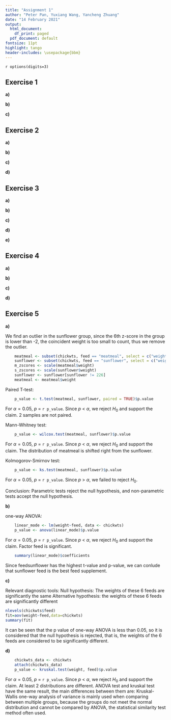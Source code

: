```yaml
---
title: "Assignment 1"
author: "Peter Pan, Yuxiang Wang, Yancheng Zhuang"
date: "14 February 2021"
output:
  html_document:
    df_print: paged
  pdf_document: default
fontsize: 11pt
highlight: tango
header-includes: \usepackage{bbm}
---
```


`r options(digits=3)`

## Exercise 1
<!--
The data set birthweight.txt contains the birthweights of 188 newborn babies. 
We are interested in finding the underlying (population) mean μ of birthweights.
-->

**a)** 
<!--
Check normality of the data. 
Compute a point estimate for μ. 
Derive, assuming normality (irrespective of your conclusion about normality od the data), 
a bounded 90% confidence interval for μ. 
-->

**b)** 
<!--
An expert claims that the mean birthweight is bigger than 2800, verify this claim by using a t-test.
What is the outcome of the test if you take α = 0.1? 
And other values of α?
-->

**c)** 
<!--
In the R-output of the test from b), also a confidence interval is given, 
but why is it different from the confidence interval found in a) and why is it one-sided?
-->

## Exercise 2
<!--
We study the power function of the two-sample t-test (see Section 1.9 of Assignment 0). 
For n=m=30, mu=180, nu=175 and sd=5, generate 1000 samples x=rnorm(n, mu, sd) and y=rnorm(m, nu, sd), 
and record the 1000 p-values for testing H0: mu=nu. 
You can evaluate the power (at point nu=175) of this t-test as fraction of p-values that are smaller than 0.05.
-->

**a)** 
<!--
Set n=m=30, mu=180 and sd=5. 
Calculate now the power of the t-test for every value of nu in the grid seq(175, 185, by=0.25). 
Plot the power as a function of nu.
-->

**b)** 
<!--
Set n=m=100, mu=180 and sd=5. 
Repeat the preceding exercise. 
Add the plot to the preceding plot.
-->

**c)** 
<!--
Set n=m=30, mu=180 and sd=15. 
Repeat the preceding exercise.
-->

**d)** 
<!--
Explain your findings.
-->

## Exercise 3
<!--
A telecommunication company has entered the market for mobile phones in a new country. 
The company's marketing manager conducts a survey of 200 new subscribers for mobile phones. 
The results of the survey are in the data set telephone.txt, 
which contains the first month bills X_1, ..., X_200, in euros.
-->

**a)** 
<!--
Make an appropriate plot of this data set. 
What marketing advice(s) would you give to the marketing manager? 
Are there any inconsistencies in the data? 
If so, try to fix these.
-->

**b)** 
<!--
By using a bootstrap test with the test statistic T = median(X_1, ..., X_200), 
test whether the data telephone.txt stems from the exponential distribution Exp(λ) with some λ from [0.01, 0.1].
-->

**c)** 
<!--
Construct a 95% bootstrap confidence interval for the population median of the sample.
-->

**d)** 
<!--
Assuming X_1, ..., X_N ~ Exp(λ) and using the central limit theorem for the sample mean, 
estimate λ and construct again a 95% confidence interval for the population median. 
Comment on your findings.
-->

**e)** 
<!--
Using an appropriate test, test the null hypothesis that the median bill is bigger or equal to 40 euro against 
the alternative that the median bill is smaller than 40 euro. 
Next, design and perform a test to check whether the fraction of the bills less than 10 euro is less than 25%.
-->

## Exercise 4
<!--
To study the effect of energy drink a sample of 24 high school pupils were randomized to drinking 
either a softdrink or an energy drink after running for 60 meters. 
After half an hour they were asked to run again. 
For both sprints they were asked to sprint as fast they could,  and the sprinting time was measured. 
The data is given in the file run.txt. 
[Courtesy class 5E, Stedelijk Gymnasium Leiden, 2010.]
-->

**a)** 
<!--
Disregarding the type of drink, test whether the run times before drink and after are correlated. 
-->

**b)** 
<!--
Test separately, for both the softdrink and the energy drink conditions, 
whether there is a difference in speed in the two running tasks.
-->

**c)** 
<!--
For each pupil compute the time difference between the two running tasks. 
Test whether these time differences are effected by the type of drink.
-->

**d)** 
<!--
Can you think of a plausible objection to the design of the experiment in b) 
if the main aim was to test whether drinking the energy drink speeds up the running? 
Is there a similar objection to the design of the experiment in c)? 
Comment on all your findings in this exercise.
-->

## Exercise 5
<!--
The dataset chickwts is a data frame included in the standard R installation, to view it, type chickwts at the R prompt. 
This data frame contains 71 observations on newly-hatched chicks which were randomly allocated among six groups. 
Each group was given a different feed supplement for six weeks, after which their weight (in grams) was measured. 
The data frame consists of a numeric column giving the weights, and a factor column giving the name of the feed supplement.
-->

**a)** 
<!--
Test whether the distributions of the chicken weights for meatmeal and sunflower groups are different by performing three tests: 
the two samples t-test (argue whether the data are paired or not), the
Mann-Whitney test and the Kolmogorov-Smirnov test. 
Comment on your findings.
-->
<!--
R.Pan's solution
 -->
 
 We find an outlier in the sunflower group, since the 6th z-score in the group is lower than -2, the coincident weight is too small to count, thus we remove the outlier.

```r
    meatmeal <- subset(chickwts, feed == "meatmeal", select = c("weight"))
    sunflower <- subset(chickwts, feed == "sunflower", select = c("weight"))
    m_zscores <- scale(meatmeal$weight)
    s_zscores <- scale(sunflower$weight)
    sunflower <- sunflower[sunflower != 226]
    meatmeal <- meatmeal$weight
```


Paired T-test:
```r
    p_value <- t.test(meatmeal, sunflower, paired = TRUE)$p.value
```

For $\alpha = 0.05$, $p$ = `r p_value`. 
Since $p$ < $\alpha$, we reject $H_0$ and support the claim. 2 samples are not paired.

<!--
Yuxiang Wang's solution:

```r
data("chickwts")
data1=subset(chickwts,feed=="meatmeal")
data1
data2=subset(chickwts,feed=="sunflower")
data2
```
a
the two samples t-test: (not paired)
Because the lengths of the two types are different, the paired test cannot be used
Null hypothesis: the distribution between meatmeal and sunflower is the same
Alternative hypothesis: the distribution between meatmeal and sunflower is not the same

```r
t.test(data1$weight,data2$weight)
```

It can be seen that the p value of t-test is less than 0.05, so the null hypothesis can be rejected, that is, the distribution between meatmeal and sunflower is not the same.
 -->

Mann-Whitney test:
```r
    p_value <- wilcox.test(meatmeal, sunflower)$p.value
```

For $\alpha = 0.05$, $p$ = `r p_value`. 
Since $p$ < $\alpha$, we reject $H_0$ and support the claim. The distribution of meatmeal is shifted right from the sunflower.

Kolmogorov-Smirnov test:
```r
    p_value <- ks.test(meatmeal, sunflower)$p.value
```

For $\alpha = 0.05$, $p$ = `r p_value`. 
Since $p$ > $\alpha$, we failed to reject $H_0$.

Conclusion:
Parametric tests reject the null hypothesis, and non-parametric tests accept the null hypothesis.

**b)** 
<!--
Conduct a one-way ANOVA to determine whether the type of feed supplement has an effect on the weight of the chicks. 
Give the estimated chick weights for each of the six feed supplements. 
What is the best feed supplement?
-->
<!-- 
R.Pan's solution
-->

one-way ANOVA:
```r
    linear_mode <- lm(weight~feed, data <- chickwts)
    p_value <- anova(linear_mode)$p.value
```

For $\alpha = 0.05$, $p$ = `r p_value`. 
Since $p$ < $\alpha$, we reject $H_0$ and support the claim. Factor feed is significant.

```r
    summary(linear_mode)$coefficients
```

Since feedsunflower has the highest t-value and p-value, we can conlude that sunflower feed is the best feed supplement.
<!--
Yuxiang Wang's solution:

one-way ANOVA:

```r
library(gplots)
plotmeans(weight~feed,data=chickwts)
```

According to the above results, the larger the mean, the better the effect, so sunflower has the best effect
 -->


**c)** 
<!--
Check the ANOVA model assumptions by using relevant diagnostic tools.
-->

Relevant diagnostic tools:
Null hypothesis: The weights of these 6 feeds are significantly the same
Alternative hypothesis: the weights of these 6 feeds are significantly different

```r
nlevels(chickwts$feed)
fit=aov(weight~feed,data=chickwts)
summary(fit)
```

It can be seen that the p value of one-way ANOVA is less than 0.05, so it is considered that the null hypothesis is rejected, that is, the weights of the 6 feeds are considered to be significantly different.

**d)** 
<!--
Does the Kruskal-Wallis test arrive at the same conclusion about the effect of feed supplement as the test in b)? 
Explain possible differences between conclusions of the Kruskal-Wallis and ANOVA tests.
-->
```r
    chickwts_data <- chickwts
    attach(chickwts_data)
    p_value <- kruskal.test(weight, feed)$p.value
```

For $\alpha = 0.05$, $p$ = `r p_value`. 
Since $p$ < $\alpha$, we reject $H_0$ and support the claim. At least 2 distributions are different.
ANOVA test and kruskal test have the same result, the main differences between them are:
Kruskal-Wallis one-way analysis of variance is mainly used when comparing between multiple groups, because the groups do not meet the normal distribution and cannot be compared by ANOVA, the statistical similarity test method often used.